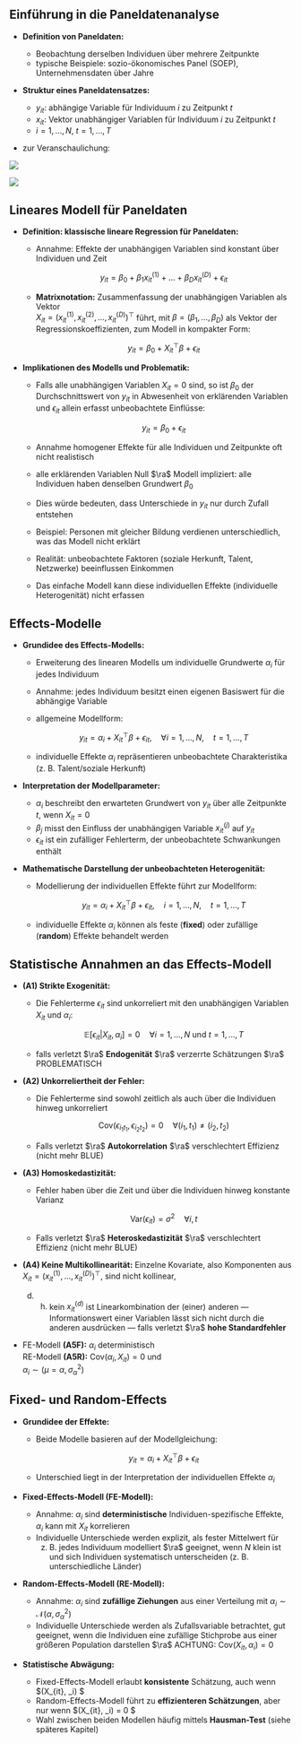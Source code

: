 ## Einführung in die Paneldatenanalyse

- **Definition von Paneldaten:**  

  - Beobachtung derselben Individuen über mehrere Zeitpunkte  
  - typische Beispiele: sozio-ökonomisches Panel (SOEP), Unternehmensdaten 
    über Jahre  

- **Struktur eines Paneldatensatzes:**  

  - $y_{it}$: abhängige Variable für Individuum $i$ zu Zeitpunkt $t$  
  - $x_{it}$: Vektor unabhängiger Variablen für Individuum $i$ zu Zeitpunkt $t$  
  - $i = 1, \dots, N$, $t = 1, \dots, T$  

- [zur Veranschaulichung:]{.ctl}

![](/figs/05_01_paneldaten_bsp_bild_01.png)

![](/figs/05_01_paneldaten_bsp_bild_02.png)





## Lineares Modell für Paneldaten

- **Definition: klassische lineare Regression für Paneldaten:**  

  - Annahme: Effekte der unabhängigen Variablen sind konstant über Individuen 
    und Zeit  

    $$
    y_{it} = \beta_0 + \beta_1 x_{it}^{(1)} + \dots + \beta_D x_{it}^{(D)} 
    + \epsilon_{it}
    $$

  - **Matrixnotation:** Zusammenfassung der unabhängigen Variablen als Vektor  
    $X_{it} = (x_{it}^{(1)}, x_{it}^{(2)}, \dots, x_{it}^{(D)})^\top$ führt, 
    mit $\beta=(\beta_1,\ldots,\beta_D)$ als Vektor der Regressionskoeffizienten,
    zum Modell in kompakter Form:  

    $$
    y_{it} = \beta_0 + X_{it}^\top \beta + \epsilon_{it}
    $$

- **Implikationen des Modells und Problematik:**  

  - Falls alle unabhängigen Variablen $X_{it} = 0$ sind, so ist $\beta_0$ der Durchschnittswert von $y_{it}$ in Abwesenheit von erklärenden Variablen und $\epsilon_{it}$ allein erfasst unbeobachtete Einflüsse:

    $$
    y_{it} = \beta_0 + \epsilon_{it}
    $$

  - Annahme homogener Effekte für alle Individuen und Zeitpunkte oft nicht 
    realistisch
  - alle erklärenden Variablen Null $\ra$ Modell impliziert: alle Individuen haben denselben Grundwert $\beta_0$
  - Dies würde bedeuten, dass Unterschiede in $y_{it}$ nur durch Zufall entstehen  
  - Beispiel: Personen mit gleicher Bildung verdienen unterschiedlich, was das Modell nicht erklärt 
  - Realität: unbeobachtete Faktoren (soziale Herkunft, Talent, Netzwerke) beeinflussen Einkommen 
  - Das einfache Modell kann diese individuellen Effekte (individuelle Heterogenität) nicht erfassen





## Effects-Modelle

- **Grundidee des Effects-Modells:**  

  - Erweiterung des linearen Modells um individuelle Grundwerte $\alpha_i$ 
    für jedes Individuum  
  - Annahme: jedes Individuum besitzt einen eigenen Basiswert für die abhängige 
    Variable  
  - allgemeine Modellform:  

    $$
    y_{it} = \alpha_i + X_{it}^\top \beta + \epsilon_{it}, \quad \forall i=1,
    \ldots,N, \quad t=1,\ldots,T
    $$

  - individuelle Effekte $\alpha_i$ repräsentieren unbeobachtete 
    Charakteristika (z. B. Talent/soziale Herkunft)  

- **Interpretation der Modellparameter:**  

  - $\alpha_i$ beschreibt den erwarteten Grundwert von $y_{it}$ über alle 
    Zeitpunkte $t$, wenn $X_{it} = 0$  
  - $\beta_j$ misst den Einfluss der unabhängigen Variable $x_{it}^{(j)}$ auf 
    $y_{it}$  
  - $\epsilon_{it}$ ist ein zufälliger Fehlerterm, der unbeobachtete 
    Schwankungen enthält  

- **Mathematische Darstellung der unbeobachteten Heterogenität:**  

  - Modellierung der individuellen Effekte führt zur Modellform:  

    $$
    y_{it} = \alpha_i + X_{it}^\top \beta + \epsilon_{it}, \quad i = 1, 
    \dots, N, \quad t = 1, \dots, T
    $$

  - individuelle Effekte $\alpha_i$ können als feste (**fixed**) oder 
    zufällige (**random**) Effekte behandelt werden 





## Statistische Annahmen an das Effects-Modell

- **(A1) Strikte Exogenität:**  

  - Die Fehlerterme $\epsilon_{it}$ sind unkorreliert mit den unabhängigen 
    Variablen $X_{it}$ und $\alpha_i$:

    $$
    \mathbb{E}[\epsilon_{it} | X_{it}, \alpha_i] = 0 \quad \forall i=1,\ldots,
    N \ \text{und} \ t=1,\ldots,T
    $$

  - falls verletzt $\ra$ **Endogenität** $\ra$ verzerrte Schätzungen $\ra$ 
    [PROBLEMATISCH]{.crd}

- **(A2) Unkorreliertheit der Fehler:**  

  - Die Fehlerterme sind sowohl zeitlich als auch über die Individuen hinweg 
    unkorreliert  

    $$
    \text{Cov}(\epsilon_{i_1 t_1}, \epsilon_{i_2 t_2}) = 0 
    \quad \forall (i_1, t_1) \neq (i_2, t_2)
    $$

  - Falls verletzt $\ra$ **Autokorrelation** $\ra$ verschlechtert Effizienz 
    (nicht mehr BLUE)

- **(A3) Homoskedastizität:**  

  - Fehler haben über die Zeit und über die Individuen hinweg konstante Varianz  

    $$
    \text{Var}(\epsilon_{it}) = \sigma^2 \quad \forall i, t
    $$

  - Falls verletzt $\ra$ **Heteroskedastizität** $\ra$ verschlechtert Effizienz 
    (nicht mehr BLUE)

- **(A4) Keine Multikollinearität:** Einzelne Kovariate, also Komponenten aus  
  $X_{it}=(x_{it}^{(1)}, \ldots, x_{it}^{(D)})^\top$, sind nicht kollinear, 
  d. h. kein $x_{it}^{(d)}$ ist Linearkombination der (einer) anderen — 
  Informationswert einer Variablen lässt sich nicht durch die anderen 
  ausdrücken — falls verletzt $\ra$ **hohe Standardfehler**

- FE-Modell **(A5F):** $\alpha_i$ deterministisch  
  RE-Modell **(A5R):** $\text{Cov}(\alpha_i,X_{it})=0$ und  
  $\alpha_i \sim (\mu=\alpha,\sigma_{\alpha}^2)$  





## Fixed- und Random-Effects

- **Grundidee der Effekte:**  

  - Beide Modelle basieren auf der Modellgleichung:  

    $$
    y_{it} = \alpha_i + X_{it}^\top \beta + \epsilon_{it}
    $$

  - Unterschied liegt in der Interpretation der individuellen Effekte 
    $\alpha_i$  

- **Fixed-Effects-Modell (FE-Modell):**  

  - Annahme: $\alpha_i$ sind **deterministische** Individuen-spezifische 
    Effekte, $\alpha_i$ kann mit $X_{it}$ korrelieren 
  - Individuelle Unterschiede werden explizit, als fester Mittelwert für 
    z. B. jedes Individuum modelliert $\ra$ geeignet, wenn $N$ klein ist und 
    sich Individuen systematisch unterscheiden (z. B. unterschiedliche Länder)

- **Random-Effects-Modell (RE-Modell):**  

  - Annahme: $\alpha_i$ sind **zufällige Ziehungen** aus einer Verteilung 
    mit $\alpha_i \sim \mathcal{N}(\alpha, \sigma_{\alpha}^2)$  
  - Individuelle Unterschiede werden als Zufallsvariable betrachtet, gut 
    geeignet, wenn die Individuen eine zufällige Stichprobe aus einer größeren 
    Population darstellen $\ra$ [ACHTUNG:]{.crd} 
    $\text{Cov}(X_{it}, \alpha_i) = 0$

- **Statistische Abwägung:**  

  - Fixed-Effects-Modell erlaubt **konsistente** Schätzung, auch wenn 
    $\text{Cov}(X_{it}, \alpha_i) \neq 0 $  
  - Random-Effects-Modell führt zu **effizienteren Schätzungen**, aber nur wenn 
    $\text{Cov}(X_{it}, \alpha_i) = 0 $  
  - Wahl zwischen beiden Modellen häufig mittels **Hausman-Test** (siehe 
    späteres Kapitel)  
